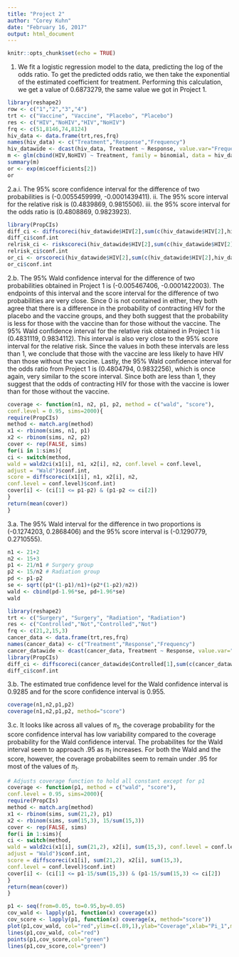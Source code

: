 ```yaml
---
title: "Project 2"
author: "Corey Kuhn"
date: "February 16, 2017"
output: html_document
---
```


```r
knitr::opts_chunk$set(echo = TRUE)
```

1. We fit a logistic regression model to the data, predicting the log of the odds ratio. To get the predicted odds ratio, we then take the exponential of the estimated coefficient for treatment. Performing this calculation, we get a value of 0.6873279, the same value we got in Project 1.
```r
library(reshape2)
row <- c("1","2","3","4")
trt <- c("Vaccine", "Vaccine", "Placebo", "Placebo")
res <- c("HIV","NoHIV","HIV","NoHIV")
frq <- c(51,8146,74,8124)
hiv_data <- data.frame(trt,res,frq)
names(hiv_data) <- c("Treatment","Response","Frequency")
hiv_datawide <- dcast(hiv_data, Treatment ~ Response, value.var="Frequency")
m <- glm(cbind(HIV,NoHIV) ~ Treatment, family = binomial, data = hiv_datawide)
summary(m)
or <- exp(m$coefficients[2])
or
```

2.a.i. The 95% score confidence interval for the difference of two probabilities is (-0.0055459999, -0.0001439411). 
    ii. The 95% score interval for the relative risk is (0.4839869, 0.9815506).
    iii. the 95% score interval for the odds ratio is (0.4808869, 0.9823923).
```r
library(PropCIs)
diff_ci <- diffscoreci(hiv_datawide$HIV[2],sum(c(hiv_datawide$HIV[2],hiv_datawide$NoHIV[2])),hiv_datawide$HIV[1],sum(c(hiv_datawide$HIV[1],hiv_datawide$NoHIV[1])),conf.level=.95)
diff_ci$conf.int
relrisk_ci <- riskscoreci(hiv_datawide$HIV[2],sum(c(hiv_datawide$HIV[2],hiv_datawide$NoHIV[2])),hiv_datawide$HIV[1],sum(c(hiv_datawide$HIV[1],hiv_datawide$NoHIV[1])),conf.level=.95)
relrisk_ci$conf.int
or_ci <- orscoreci(hiv_datawide$HIV[2],sum(c(hiv_datawide$HIV[2],hiv_datawide$NoHIV[2])),hiv_datawide$HIV[1],sum(c(hiv_datawide$HIV[1],hiv_datawide$NoHIV[1])),conf.level=.95)
or_ci$conf.int
```

2.b. The 95% Wald confidence interval for the difference of two probabilities obtained in Project 1 is (-0.005467406, -0.0001422003). The endpoints of this interval and the score interval for the difference of two probabilities are very close. Since 0 is not contained in either, they both agree that there is a difference in the probability of contracting HIV for the placebo and the vaccine groups, and they both suggest that the probability is less for those with the vaccine than for those without the vaccine. The 95% Wald confidence interval for the relative risk obtained in Project 1 is (0.4831119, 0.9834112). This interval is also very close to the 95% score interval for the relative risk. Since the values in both these intervals are less than 1, we conclude that those with the vaccine are less likely to have HIV than those without the vaccine. Lastly, the 95% Wald confidence interval for the odds ratio from Project 1 is (0.4804794, 0.9832256), which is once again, very similar to the score interval. Since both are less than 1, they suggest that the odds of contracting HIV for those with the vaccine is lower than for those without the vaccine.

```r
coverage <- function(n1, n2, p1, p2, method = c("wald", "score"),
conf.level = 0.95, sims=2000){
require(PropCIs)
method <- match.arg(method)
x1 <- rbinom(sims, n1, p1)
x2 <- rbinom(sims, n2, p2)
cover <- rep(FALSE, sims)
for(i in 1:sims){
ci <- switch(method,
wald = wald2ci(x1[i], n1, x2[i], n2, conf.level = conf.level,
adjust = "Wald")$conf.int,
score = diffscoreci(x1[i], n1, x2[i], n2,
conf.level = conf.level)$conf.int)
cover[i] <- (ci[1] <= p1-p2) & (p1-p2 <= ci[2])
}
return(mean(cover))
}
```

3.a. The 95% Wald interval for the difference in two proportions is (-0.1274203, 0.2868406) and the 95% score interval is (-0.1290779, 0.2710555).
```r
n1 <- 21+2
n2 <- 15+3
p1 <- 21/n1 # Surgery group
p2 <- 15/n2 # Radiation group
pd <- p1-p2
se <- sqrt((p1*(1-p1)/n1)+(p2*(1-p2)/n2))
wald <- cbind(pd-1.96*se, pd+1.96*se)
wald
```

```r
library(reshape2)
trt <- c("Surgery", "Surgery", "Radiation", "Radiation")
res <- c("Controlled","Not","Controlled","Not")
frq <- c(21,2,15,3)
cancer_data <- data.frame(trt,res,frq)
names(cancer_data) <- c("Treatment","Response","Frequency")
cancer_datawide <- dcast(cancer_data, Treatment ~ Response, value.var="Frequency")
library(PropCIs)
diff_ci <- diffscoreci(cancer_datawide$Controlled[1],sum(c(cancer_datawide$Controlled[1],hiv_datawide$Not[1])),cancer_datawide$Controlled[2],sum(c(cancer_datawide$Controlled[2],cancer_datawide$Not[2])),conf.level=.95)
diff_ci$conf.int
```

3.b. The estimated true confidence level for the Wald confidence interval is 0.9285 and for the score confidence interval is 0.955.
```r
coverage(n1,n2,p1,p2)
coverage(n1,n2,p1,p2, method="score")
```

3.c. It looks like across all values of $\pi_1$, the coverage probability for the score confidence interval has low variability compared to the coverage probability for the Wald confidence interval. The probabilites for the Wald interval seem to approach .95 as $\pi_1$ increases. For both the Wald and the score, however, the coverage probabilites seem to remain under .95 for most of the values of $\pi_1$.
```r
# Adjusts coverage function to hold all constant except for p1
coverage <- function(p1, method = c("wald", "score"),
conf.level = 0.95, sims=2000){
require(PropCIs)
method <- match.arg(method)
x1 <- rbinom(sims, sum(21,2), p1)
x2 <- rbinom(sims, sum(15,3), 15/sum(15,3))
cover <- rep(FALSE, sims)
for(i in 1:sims){
ci <- switch(method,
wald = wald2ci(x1[i], sum(21,2), x2[i], sum(15,3), conf.level = conf.level,
adjust = "Wald")$conf.int,
score = diffscoreci(x1[i], sum(21,2), x2[i], sum(15,3),
conf.level = conf.level)$conf.int)
cover[i] <- (ci[1] <= p1-15/sum(15,3)) & (p1-15/sum(15,3) <= ci[2])
}
return(mean(cover))
}
```
```r
p1 <- seq(from=0.05, to=0.95,by=0.05)
cov_wald <- lapply(p1, function(x) coverage(x))
cov_score <- lapply(p1, function(x) coverage(x, method="score"))
plot(p1,cov_wald, col="red",ylim=c(.89,1),ylab="Coverage",xlab="Pi_1",main="Coverage probabilities")
lines(p1,cov_wald, col="red")
points(p1,cov_score,col="green")
lines(p1,cov_score,col="green")
```




